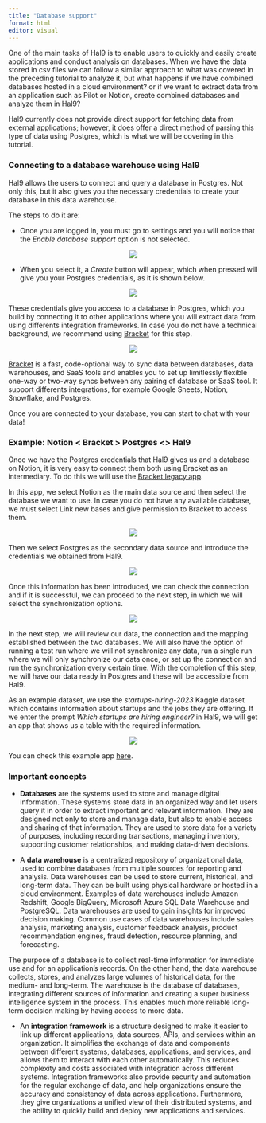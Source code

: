 ---
title: "Database support"
format: html
editor: visual
---

One of the main tasks of Hal9 is to enable users to quickly and easily create applications and conduct analysis on databases. When we have the data stored in csv files we can follow a similar approach to what was covered in the preceding tutorial to analyze it, but what happens if we have combined databases hosted in a cloud environment? or if we want to extract data from an application such as Pilot or Notion, create combined databases and analyze them in Hal9?

Hal9 currently does not provide direct support for fetching data from external applications; however, it does offer a direct method of parsing this type of data using Postgres, which is what we will be covering in this tutorial.

### Connecting to a database warehouse using Hal9

Hal9 allows the users to connect and query a database in Postgres. Not only this, but it also gives you the necessary credentials to create your database in this data warehouse.

The steps to do it are:

-   Once you are logged in, you must go to settings and you will notice that the *Enable database support* option is not selected.

<center><img src="tutorial_02/120.png" style="max-width: 70%"/></center>

-   When you select it, a *Create* button will appear, which when pressed will give you your Postgres credentials, as it is shown below.

<center><img src="tutorial_02/121.png" style="max-width: 70%"/></center> 

These credentials give you access to a database in Postgres, which you build by connecting it to other applications where you will extract data from using differents integration frameworks. In case you do not have a technical background, we recommend using [Bracket](https://www.usebracket.com/) for this step.

<center><img src="tutorial_02/1.png" style="max-width: 70%"/></center> 

[Bracket](https://docs.usebracket.com/introduction) is a fast, code-optional way to sync data between databases, data warehouses, and SaaS tools and enables you to set up limitlessly flexible one-way or two-way syncs between any pairing of database or SaaS tool. It support differents integrations, for example Google Sheets, Notion, Snowflake, and Postgres.

Once you are connected to your database, you can start to chat with your data!

### Example: Notion \< Bracket \> Postgres \<\> Hal9

Once we have the Postgres credentials that Hal9 gives us and a database on Notion, it is very easy to connect them both using Bracket as an intermediary. To do this we will use the [Bracket legacy app](https://legacy.app.usebracket.com/).

In this app, we select Notion as the main data source and then select the database we want to use. In case you do not have any available database, we must select Link new bases and give permission to Bracket to access them.

<center><img src="tutorial_02/122.png" style="max-width: 70%"/></center> 


Then we select Postgres as the secondary data source and introduce the credentials we obtained from Hal9.

<center><img src="tutorial_02/123.png" style="max-width: 70%"/></center> 


Once this information has been introduced, we can check the connection and if it is successful, we can proceed to the next step, in which we will select the synchronization options.

<center><img src="tutorial_02/124.png" style="max-width: 70%"/></center> 


In the next step, we will review our data, the connection and the mapping established between the two databases. We will also have the option of running a test run where we will not synchronize any data, run a single run where we will only synchronize our data once, or set up the connection and run the synchronization every certain time. With the completion of this step, we will have our data ready in Postgres and these will be accessible from Hal9.

As an example dataset, we use the *startups-hiring-2023* Kaggle dataset which contains information about startups and the jobs they are offering. If we enter the prompt *Which startups are hiring engineer?* in Hal9, we will get an app that shows us a table with the required information.

<center><img src="tutorial_02/125.png" style="max-width: 70%"/></center> 


You can check this example app [here](https://hal9.com/apps/startups-hiring-2023-example).

### Important concepts

-   **Databases** are the systems used to store and manage digital information. These systems store data in an organized way and let users query it in order to extract important and relevant information. They are designed not only to store and manage data, but also to enable access and sharing of that information. They are used to store data for a variety of purposes, including recording transactions, managing inventory, supporting customer relationships, and making data-driven decisions.

-   A **data warehouse** is a centralized repository of organizational data, used to combine databases from multiple sources for reporting and analysis. Data warehouses can be used to store current, historical, and long-term data. They can be built using physical hardware or hosted in a cloud environment. Examples of data warehouses include Amazon Redshift, Google BigQuery, Microsoft Azure SQL Data Warehouse and PostgreSQL. Data warehouses are used to gain insights for improved decision making. Common use cases of data warehouses include sales analysis, marketing analysis, customer feedback analysis, product recommendation engines, fraud detection, resource planning, and forecasting.

The purpose of a database is to collect real-time information for immediate use and for an application's records. On the other hand, the data warehouse collects, stores, and analyzes large volumes of historical data, for the medium- and long-term. The warehouse is the database of databases, integrating different sources of information and creating a super business intelligence system in the process. This enables much more reliable long-term decision making by having access to more data.

-   An **integration framework** is a structure designed to make it easier to link up different applications, data sources, APIs, and services within an organization. It simplifies the exchange of data and components between different systems, databases, applications, and services, and allows them to interact with each other automatically. This reduces complexity and costs associated with integration across different systems. Integration frameworks also provide security and automation for the regular exchange of data, and help organizations ensure the accuracy and consistency of data across applications. Furthermore, they give organizations a unified view of their distributed systems, and the ability to quickly build and deploy new applications and services.
